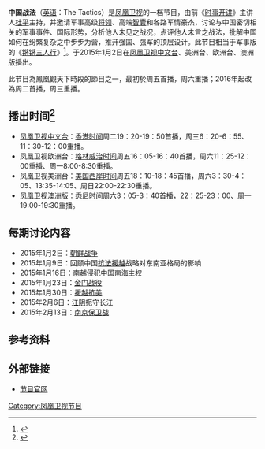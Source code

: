 {{In-progress_tvshow|中國戰法}}
{{電視節目信息框
| 名稱       = 中國戰法<br>The Tactics
| 圖片       = [[File:中國戰法.png|300px]]
| 圖說       = 节目片头
| 類型       = 军事评论
| 主持       = [[杜平|杜平]]
| 地區       = {{HK}}
| 語言       = [[普通话|普通话]]
| 製片人     = [[凤凰卫视|凤凰卫视]]
| 每集長     =23分钟（不含广告）
| 電視網     = [[凤凰卫视|凤凰卫视]][[凤凰卫视中文台|中文台]]、美洲台、欧洲台、澳洲版
| 電視臺     = 
| 視頻制式   = 16:9 {{lang|en|HDTV 1080i}}<br>（高清版）<br>16:9 {{lang|en|SDTV 576i}}<br>（标清版）
| 音頻制式   = 立體聲
| 首播國家   ={{HK}}
| 開始       = 2015年1月2日
| 結束       = 
| 前作       = 
| 相關節目   = 
| 官方網站   = http://phtv.ifeng.com/program/zgzf/
}}
{{UTC+8}}
'''中国战法'''（[[英语|英语]]：The Tactics）是[[凤凰卫视|凤凰卫视]]的一档节目，由前《[[时事开讲|时事开讲]]》主讲人[[杜平|杜平]]主持，并邀请军事高级[[将领|将领]]、高端[[智囊|智囊]]和各路军情豪杰，讨论与中国密切相关的军事事件、国际形势，分析他人未见之战况，点评他人未言之战法，批解中国如何在纷繁复杂之中步步为营，推开强国、强军的顶层设计。此节目相当于军事版的《[[锵锵三人行|锵锵三人行]]》<ref>{{cite news|title=中国战法节目简介|url=http://v.ifeng.com/vlist/tv/zgzf/all/0/1/detail.shtml|publisher=凤凰卫视|deadurl=yes|archiveurl=https://web.archive.org/web/20150216015807/http://v.ifeng.com/vlist/tv/zgzf/all/0/1/detail.shtml|archivedate=2015-02-16|accessdate=2015-02-16}}</ref>。于2015年1月2日在[[凤凰卫视|凤凰卫视]][[凤凰卫视中文台|中文台]]、美洲台、欧洲台、澳洲版播出。

此节目為鳳凰觀天下時段的節目之一，最初於周五首播，周六重播；2016年起改為周二首播，周三重播。

==播出时间<ref>{{Cite web |url=http://phtv.ifeng.com/epg/ |title=节目单 |accessdate=2015-02-16 |archive-date=2013-07-14 |archive-url=https://web.archive.org/web/20130714052031/http://phtv.ifeng.com/epg/ |dead-url=yes }}</ref>==
*[[凤凰卫视中文台|凤凰卫视中文台]]：[[香港时间|香港时间]]周二19：20-19：50首播，周三6：20-6：55、11：30-12：00重播。
*凤凰卫视欧洲台：[[格林威治时间|格林威治时间]]周五16：05-16：40首播，周六11：25-12：00重播、周一8:00-8:30重播。
*凤凰卫视美洲台：[[美国西岸时间|美国西岸时间]]周五18：10-18：45首播，周六3：30-4：05、13:35-14:05、周日22:00-22:30重播。
*凤凰卫视澳洲版：[[悉尼时间|悉尼时间]]周六3：05-3：40首播，22：25-23：00、周一19:00-19:30重播。

==每期讨论内容==
*2015年1月2日：[[朝鲜战争|朝鲜战争]]
*2015年1月9日：回顾中国[[抗法援越|抗法援越]]战略对东南亚格局的影响
*2015年1月16日：[[南越|南越]]侵犯中国南海主权
*2015年1月23日：[[金门战役|金门战役]]
*2015年1月30日：[[援越抗美|援越抗美]]
*2015年2月6日：[[江阴|江阴]]扼守长江
*2015年2月13日：[[南京保卫战|南京保卫战]]

==参考资料==
{{reflist}}
==外部链接==
*[http://phtv.ifeng.com/program/zgzf/ 节目官网]{{Wayback|url=http://phtv.ifeng.com/program/zgzf/ |date=20150216023437 }}
[[Category:凤凰卫视节目|Category:凤凰卫视节目]]